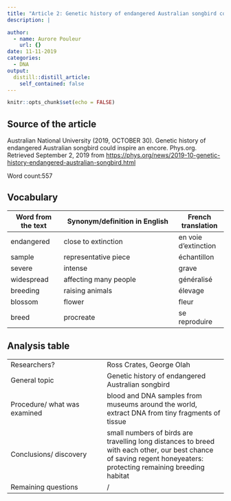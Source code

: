 ```yaml
---
title: "Article 2: Genetic history of endangered Australian songbird could inspire an encore"
description: |

author:
  - name: Aurore Pouleur
    url: {}
date: 11-11-2019
categories:
  - DNA
output:
  distill::distill_article:
    self_contained: false
---
```


```r
knitr::opts_chunk$set(echo = FALSE)
```



## Source of the article
 Australian National University (2019, OCTOBER 30). Genetic history of endangered Australian songbird could inspire an encore. Phys.org. Retrieved September 2, 2019 from <https://phys.org/news/2019-10-genetic-history-endangered-australian-songbird.html>

Word count:557

## Vocabulary
|  Word   from the text |   Synonym/definition in English                |  French translation  |
| --------------------- | ---------------------------------------------- | -------------------- |
| endangered            | close to extinction                            | en voie d'extinction |
| sample                | representative piece                           | échantillon          |
| severe                | intense                                        | grave                |
|  widespread           | affecting many people                          | généralisé           |
| breeding              | raising animals                                | élevage              |
| blossom               | flower                                         | fleur                |
| breed                 | procreate                                      | se reproduire        |

## Analysis table
|                              |                                     |
| ---------------------------- | ----------------------------------- |
| Researchers?                 |Ross Crates, George Olah             |
| General topic                |Genetic history of endangered Australian songbird                                    |
| Procedure/ what was examined |blood and DNA samples from museums around the world, extract DNA from tiny fragments of tissue                                     |
| Conclusions/   discovery     |small numbers of birds are travelling long distances to breed with each other, our best chance of saving regent honeyeaters: protecting remaining breeding habitat                                     |
| Remaining   questions        |/                                     |

